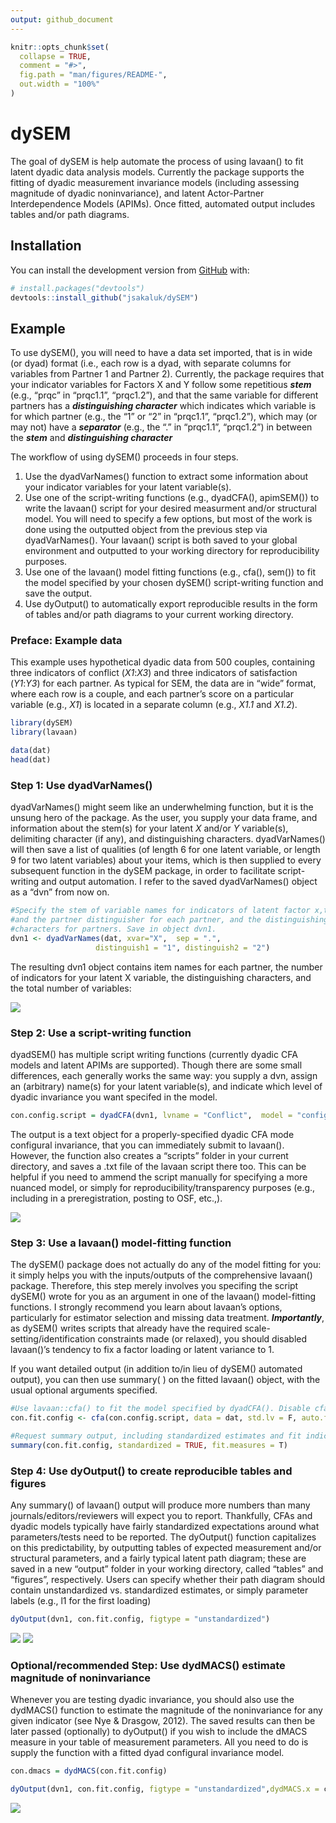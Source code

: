 ```yaml
---
output: github_document
---
```


<!-- README.md is generated from README.Rmd. Please edit that file -->

```r
knitr::opts_chunk$set(
  collapse = TRUE,
  comment = "#>",
  fig.path = "man/figures/README-",
  out.width = "100%"
)
```
# dySEM

<!-- badges: start -->
<!-- badges: end -->

The goal of dySEM is help automate the process of using lavaan() to fit latent dyadic data analysis models. Currently the package supports the fitting of dyadic measurement invariance models (including assessing magnitude of dyadic noninvariance), and latent Actor-Partner Interdependence Models (APIMs). Once fitted, automated output  includes tables and/or path diagrams. 

## Installation

You can install the development version from [GitHub](https://github.com/) with:

``` r
# install.packages("devtools")
devtools::install_github("jsakaluk/dySEM")
```
## Example

To use dySEM(), you will need to have a data set imported, that is in wide (or dyad) format (i.e., each row is a dyad, with separate columns for variables from Partner 1 and Partner 2). Currently, the package requires that your indicator variables for Factors X and Y follow some repetitious ***stem*** (e.g., "prqc" in "prqc1.1", "prqc1.2"), and that the same variable for different partners has a ***distinguishing character*** which indicates which variable is for which partner (e.g., the "1" or "2" in "prqc1.1", "prqc1.2"), which may (or may not) have a ***separator*** (e.g., the "." in "prqc1.1", "prqc1.2") in between the ***stem*** and ***distinguishing character***

The workflow of using dySEM() proceeds in four steps. 

1. Use the dyadVarNames() function to extract some information about your indicator variables for your latent variable(s). 
1. Use one of the script-writing functions (e.g., dyadCFA(), apimSEM()) to write the lavaan() script for your desired measurment and/or structural model. You will need to specify a few options, but most of the work is done using the outputted object from the previous step via dyadVarNames(). Your lavaan() script is both saved to your global environment and outputted to your working directory for reproducibility purposes. 
1. Use one of the lavaan() model fitting functions (e.g., cfa(), sem()) to fit the model specified by your chosen dySEM() script-writing function and save the output. 
1. Use dyOutput() to automatically export reproducible results in the form of tables and/or path diagrams to your current working directory.

### Preface: Example data

This example uses hypothetical dyadic data from 500 couples, containing three indicators of conflict (*X1*:*X3*) and three indicators of satisfaction (*Y1*:*Y3*) for each partner. As typical for SEM, the data are in "wide" format, where each row is a couple, and each partner's score on a particular variable (e.g., *X1*) is located in a separate column (e.g., *X1.1* and *X1.2*).

```r
library(dySEM)
library(lavaan)

data(dat)
head(dat)

```

### Step 1: Use dyadVarNames()

dyadVarNames() might seem like an underwhelming function, but it is the unsung hero of the package. As the user, you supply your data frame, and information about the stem(s) for your latent *X* and/or *Y* variable(s), delimiting character (if any), and distinguishing characters. dyadVarNames() will then save a list of qualities (of length 6 for one latent variable, or length 9 for two latent variables) about your items, which is then supplied to every subsequent function in the dySEM package, in order to facilitate script-writing and output automation. I refer to the saved dyadVarNames() object as a "dvn" from now on. 

```r

#Specify the stem of variable names for indicators of latent factor x,the separator between stem 
#and the partner distinguisher for each partner, and the distinguishing 
#characters for partners. Save in object dvn1. 
dvn1 <- dyadVarNames(dat, xvar="X",  sep = ".",
                   distinguish1 = "1", distinguish2 = "2")
````

The resulting dvn1 object contains item names for each partner, 
the number of indicators for your latent X variable, the distinguishing characters, and the total number of variables: 

![](img/dvn.png)

### Step 2: Use a script-writing function

dyadSEM() has multiple script writing functions (currently dyadic CFA models and latent APIMs are supported). Though there are some small differences, each generally works the same way: you supply a dvn, assign an (arbitrary) name(s) for your latent variable(s), and indicate which level of dyadic invariance you want specifed in the model. 

```r
con.config.script = dyadCFA(dvn1, lvname = "Conflict",  model = "configural")
```

The output is a text object for a properly-specified dyadic CFA mode configural invariance, that you can immediately submit to lavaan(). However, the function also creates a "scripts" folder in your current directory, and saves a .txt file of the lavaan script there too. This can be helpful if you need to ammend the script manually for specifying a more nuanced model, or simply for reproducibility/transparency purposes (e.g., including in a preregistration, posting to OSF, etc.,). 

![](img/script.png)

### Step 3: Use a lavaan() model-fitting function

The dySEM() package does not actually do any of the model fitting for you: it simply helps you with the inputs/outputs of the comprehensive lavaan() package. Therefore, this step merely involves you specifing the script dySEM() wrote for you as an argument in one of the lavaan() model-fitting functions. I strongly recommend you learn about lavaan's options, particularly for estimator selection and missing data treatment. 
***Importantly***, as dySEM() writes scripts that already have the required scale-setting/identification constraints made (or relaxed), you should disabled lavaan()'s tendency to fix a factor loading or latent variance to 1. 

If you want detailed output (in addition to/in lieu of dySEM() automated output), you can then use summary( ) on the fitted lavaan() object, with the usual optional arguments specified.

```r

#Use lavaan::cfa() to fit the model specified by dyadCFA(). Disable cfa()Scale-setting options, and request mean structure. 
con.fit.config <- cfa(con.config.script, data = dat, std.lv = F, auto.fix.first= F, meanstructure = T)

#Request summary output, including standardized estimates and fit indices. 
summary(con.fit.config, standardized = TRUE, fit.measures = T)
```

### Step 4: Use dyOutput() to create reproducible tables and figures

Any summary() of lavaan() output will produce more numbers than many journals/editors/reviewers will expect you to report. Thankfully, CFAs and dyadic models typically have fairly standardized expectations around what parameters/tests need to be reported. The dyOutput() function capitalizes on this predictability, by outputting tables of expected measurement and/or structural parameters, and a fairly typical latent path diagram; these are saved in a new "output" folder in your working directory, called "tables" and "figures", respectively. Users can specify whether their path diagram should contain unstandardized vs. standardized estimates, or simply parameter labels (e.g., l1 for the first loading) 


```r

dyOutput(dvn1, con.fit.config, figtype = "unstandardized")

```

![](img/table.png)
![](img/figure.png)

### Optional/recommended Step: Use dydMACS() estimate magnitude of noninvariance

Whenever you are testing dyadic invariance, you should also use the dydMACS() function to estimate the magnitude of the noninvariance for any given indicator (see Nye & Drasgow, 2012). The saved results can then be later passed (optionally) to dyOutput() if you wish to include the dMACS measure in your table of measurement parameters. All you need to do is supply the function with a fitted dyad configural invariance model. 

```r

con.dmacs = dydMACS(con.fit.config)

dyOutput(dvn1, con.fit.config, figtype = "unstandardized",dydMACS.x = con.dmacs)

```

![](img/table2.png)
